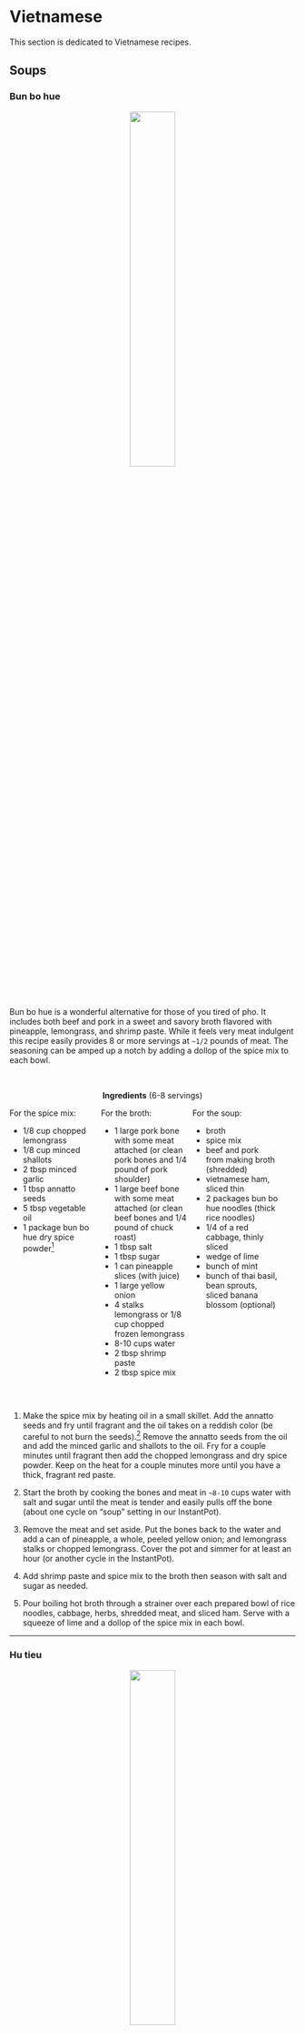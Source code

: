 # Vietnamese {.unnumbered #viet}

This section is dedicated to Vietnamese recipes.


## Soups {.unnumbered}

### Bun bo hue {.unnumbered #bohue}

<center>![](bun_bo_hue_small.jpg){width=40%}</center>



Bun bo hue is a wonderful alternative for those of you tired of pho. It includes both beef and pork in a sweet and savory broth flavored with pineapple, lemongrass, and shrimp paste. While it feels very meat indulgent this recipe easily provides 8 or more servings at `~1/2` pounds of meat. The seasoning can be amped up a notch by adding a dollop of the spice mix to each bowl.

</br>

::::: {.blackbox data-latex=""}

<center>**Ingredients** (6-8 servings)</center>

:::: {style="display: grid; grid-template-columns: 30% 30% 30%; grid-column-gap: 10px;"}
::: {}
For the spice mix:

- 1/8 cup chopped lemongrass
- 1/8 cup minced shallots
- 2 tbsp minced garlic
- 1 tbsp annatto seeds
- 5 tbsp vegetable oil
- 1 package bun bo hue dry spice powder^[Make your own by combining: paprika, garlic powder, onion powder, ginger powder and chili powder.] 
:::

::: {}
For the broth:

- 1 large pork bone with some meat attached (or clean pork bones and 1/4 pound of pork shoulder)
- 1 large beef bone with some meat attached (or clean beef bones and 1/4 pound of chuck roast)
- 1 tbsp salt
- 1 tbsp sugar
- 1 can pineapple slices (with juice)
- 1 large yellow onion
- 4 stalks lemongrass or 1/8 cup chopped frozen lemongrass
- 8-10 cups water
- 2 tbsp shrimp paste
- 2 tbsp spice mix
:::

::: {}
For the soup:

- broth
- spice mix
- beef and pork from making broth (shredded)
- vietnamese ham, sliced thin
- 2 packages bun bo hue noodles (thick rice noodles)
- 1/4 of a red cabbage, thinly sliced
- wedge of lime
- bunch of mint
- bunch of thai basil, bean sprouts, sliced banana blossom (optional)
:::

::::

:::::

</br>

1. Make the spice mix by heating oil in a small skillet. Add the annatto seeds and fry until fragrant and the oil takes on a reddish color (be careful to not burn the seeds).^[This can be rather messy and will stain your clothes so don't do this while wearing nice clothes.] Remove the annatto seeds from the oil and add the minced garlic and shallots to the oil. Fry for a couple minutes until fragrant then add the chopped lemongrass and dry spice powder. Keep on the heat for a couple minutes more until you have a thick, fragrant red paste.

2. Start the broth by cooking the bones and meat in `~8-10` cups water with salt and sugar until the meat is tender and easily pulls off the bone (about one cycle on "soup" setting in our InstantPot).

3. Remove the meat and set aside. Put the bones back to the water and add a can of pineapple, a whole, peeled yellow onion; and lemongrass stalks or chopped lemongrass. Cover the pot and simmer for at least an hour (or another cycle in the InstantPot).

4. Add shrimp paste and spice mix to the broth then season with salt and sugar as needed.

5. Pour boiling hot broth through a strainer over each prepared bowl of rice noodles, cabbage, herbs, shredded meat, and sliced ham. Serve with a squeeze of lime and a dollop of the spice mix in each bowl.

****



### Hu tieu {.unnumbered #hutieu}

<center>![](hu_tieu_small.jpg){width=40%}</center>

Hu tieu, or hu tieu nam vang, is a pork and onion soup served with roast red pork, and sometimes, seafood. Less well known than pho, this Vietnamese version of onion soup is a household favorite.

</br>

::::: {.blackbox data-latex=""}

<center>**Ingredients** (6-8 servings)</center>

:::: {style="display: grid; grid-template-columns: 30% 30% 30%; grid-column-gap: 10px;"}

::: {}
For the broth:

- 2 large pork bones 
- 1 tbsp salt
- 1 tbsp sugar
- 1 yellow onions (roasted)
- 4 cloves garlic (roasted)
- 1-2 carrots
:::

::: {}
For the roast red pork:

- 1 pound pork shoulder
- 3 tbsp Chinese barbeque char siu seasoning powder^[Make your own by combining: five spice powder, granulated garlic, paprika, red pepper flakes, chili powder, cayenne, brown sugar and salt.]
:::

::: {}
For the soup:

- broth
- red pork
- boiled shrimp (optional)
- chinese celery
- green onions
- fried minced garlic
- rice noodles (pho noodles) or ramen style noodles
:::

::::
:::::

</br>

1. For the roast red pork first slice the pork shoulder into `1/2` inch thick slices then sprinkle with the red pork seasoning and water, mix well, then let marinate for ~30 minutes.

2. Roast the pork slices at 400$^\circ$ for ~30 minutes, turning the slices over after 15 minutes. Slice the pork into bite-sized pieces.

3. Start the broth by simmering the bones in `~8-10` cups water with salt and sugar  for ~1 hour (about one cycle on "soup" setting in our InstantPot).

4. At the same time peel the whole onions and roast at 425$^\circ$ for at least 45 minutes or until browned and the juices are starting to carmelize. Add the whole garlic cloves to the onion roasting pan after ~30 minutes (they will burn if you do them the full time).

5. Add the roasted onions and garlic to the broth and simmer for at least 1 more hour (or another cycle on the InstantPot) then season with fish sauce and sugar to taste.

6. Pour boiling hot broth through a strainer over each prepared bowl of noodles, chopped celery^[Chinese celery, which has thinner stalks and more leaves, is preferred, but normal celery works as well], green onions, red pork and boiled shrimp. Serve with a bit of fried minced garlic on top.

****

### Pho {-}

<center> ***Coming Soon*** </center>

<!--

Bo kho

Pickled mustard green soup

Rau muon

-->

## Noodles and Rice {.unnumbered}

<!--

Bun with calamari and fried shrimp.

Bun thit nuong with eggrolls.

Fried Rice

-->

### Bot chien {.unnumbered #botchien}

<center>![](bot_chien_small.jpg){width=40%}</center>

Bot chien is a Vietnamese street food consisting of pan-fried rice cakes in a simple egg omelet. Traditionally pan-fried with LOTS of lard, we've worked up a lower grease recipe that still provides the wonderful crisp exterior and soft interior that makes this dish so craveable. This recipe is vegetarian, and is filling and satisfying enough that I've never once heard complaints about there not being any meat.


There are 3 components to this dish: the **rice cake**, the **omelet**, and the **sauce**. In many cities you can find pre-made rice (or taro, which works just as well) cakes at an Asian market. However, the rice cakes are simple to make from home if you can't buy them. You just need a large steamer and a heat safe dish that fits inside said steamer.


::::: {.blackbox data-latex=""}

<center>**Ingredients** (recipe serves 2-3 people)</center>

:::: {style="display: grid; grid-template-columns: 30% 30% 30%; grid-column-gap: 10px;"}

::: {}
For the rice cake:

- 2 cup rice flour
- 2 tbsp tapioca starch
- 1 tbsp sugar
- 2 tsp oil
- 1 tsp salt
:::

::: {}
For the omelet:

- 2-3 eggs
- 1/2 bunch green onions
:::

:::{}
For the sauce:

- 1 cup soy sauce
- 1/2 cup sugar
- 1/2 cup white vinegar
:::

::::
:::::

</br>

1. To make the rice cake combine all ingredients in a large, heat-safe, microwavable bowl. Microwave for 2 minutes then carefully stir, scraping the sides of the bowl. Continue microwaving for ~1 minute intervals, stirring afterwards, until mixture resembles slightly lumpy (and gummy) mashed potatoes. 

2. While still warm gently press the mixture into a greased heat-safe casserole dish, Then place inside a large steamer and steam for ~25 minutes until firm and a toothpick inserted in the center comes out mostly clean. (If doubling the recipe increase steaming time.) 

3. Allow the rice cake to cool for at least a couple hours.^[You can make these days in advance, but they do not freeze/thaw well so keep them in the fridge.] 

4. While the rice cake is cooling make the sauce by heating the soy sauce, sugar and vinegar in a small sauce pan until the sugar dissolves and the mixture begins to bubble. Remove from the heat and allow to cool. (You can store this sauce at room temperature in a sterile glass jar.) 

5. When the rice cake is cool cut it into `~ 2 inch X 2 inch X 1/4 inch` thick slices. 

6. Beat the eggs and chop the green onions into small pieces.

7. Now it's time to pan-fry the rice cakes. This really needs to be done in small batches or the rice cakes won't crisp up. Heat a teaspoon of oil in a large non-stick skillet and add as many slices of rice cake as will comfortably fit in a single layer in your pan. Once the cakes begin to show a golden-carmel brown color on the bottom flip them over and add a handful of green onions and one more teaspoon of oil to the pan. Once the cakes are crisped on both sides add some of the beaten eggs and fry until the eggs are just cooked through. 

As a "shortcut", particularly if you plan on making this for more than 2 people, I recommend doing an initial cook of the rice cakes on large sheet pans in the oven. Liberally oil a large sheet pan, lay the rice cakes down in a single layer, then bake (use convection or "air-fry" mode if you have it) for 10-15 minutes per side at 525$^\circ$ F. (The goal is to get the crisping started without drying the rice cake out.) You can then quickly finish the cakes with the green onion and egg in the skillet.

Serve the rice cakes with plenty of sauce drizzled over the top, some lime juice, and a bit of chili garlic sauce. Great with a side dish of [smashed cucumber salad](#cucsalad).

****

## Banh {.unnumbered}

### Banh Xeo {- #banhxeo}

<center>![](banhxeo_small.jpg){width=40%}</center>


Delicious savory crepes. A classic Vietnamese street food reinterpreted for a home-cooked dinner. Serve with [Special Fish Sauce](#fishsauce).

</br>

:::: {.blackbox data-latex=""}

<center>**Ingredients** (~6 servings)</center>

::: {}
- 2 cups rice flour 
- 1 Cup corn starch 
- 2 teaspoons turmeric 
- 1 tablespoon sugar 
- 1/4 teaspoon baking soda 
- 1 Cup finely chopped green onions 
- 1 Cup coconut milk 
- 1/2 Cup yellow mung beans or split piece (softened in warm water )
- 4 cups water 

- 1/2 pound shrimp 
- 1/2 pound ground pork or chopped pork shoulder 
- 1 teaspoon black pepper 
- 2 teaspoons sugar 
- 1 to 2 tablespoons fish sauce 

- lettuce
- herbs (mint, thai basil)
- bean sprouts

:::
::::

</br>

1. 

****

<center> ***Coming Soon*** </center>


- Banh Bao


### Banh Mi {- #banhmi}

<center>![](banhmi_small.jpg){width=40%}</center>

::::: {.blackbox data-latex=""}

<center>**Ingredients** (recipe serves 2-3 people)</center>

:::: {style="display: grid; grid-template-columns: 30% 30% 30%; grid-column-gap: 10px;"}

::: {}
For the ham:

- 2 cup rice flour
- 2 tbsp tapioca starch
- 4 tbsp fish sauce
- 1 tbsp sugar
- 1/2 tbsp MSG (if available)
:::

::: {}
For the pate:


:::

:::{}
For the sandwich:


:::

::::
:::::

## Meats {.unnumbered}

### Lemongrass pork {.unnumbered #lgpork}

<center> ***Coming Soon*** </center>

<!--
Carmel chicken

Sweet and sour pork

Little pork

Crispy pork belly
-->


## Extras {.unnumbered}

<center> ***Coming Soon*** </center>

- Pate

- Pickled carrots and daikon

- Pickled mustard greens

- Eggrolls

### Special fish sauce {- #fishsauce}

The classic Vietnamese condiment and dipping sauce. A household staple.

</br>

:::: {.blackbox data-latex=""}

<center>**Ingredients** (~6 servings)</center>

::: {}
- 3/4 Cup sugar 
- 1/2 Cup vinegar 
- 1/2 Cup fish sauce 
- 2 cups water 

:::
::::

</br>

Combine all ingredients in saucepan and heat on medium heat until sugar has dissolved and liquid begins to bubble. Remove from heat. Can be stored in a sterile glass jar at room temperature. Add fresh squeezed lime juice and a dollop of chili garlic sauce two a small bowl of fish sauce before serving. 

****




<!--

Spring rolls with chili-lemongrass tofu

Shrimp and omelet springrolls

Peanut sauce

-->
